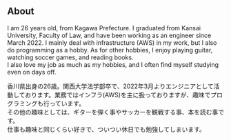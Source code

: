 ## About

I am 26 years old, from Kagawa Prefecture. I graduated from Kansai University, Faculty of Law, and have been working as an engineer since March 2022. I mainly deal with infrastructure (AWS) in my work, but I also do programming as a hobby.
As for other hobbies, I enjoy playing guitar, watching soccer games, and reading books.<br />
I also love my job as much as my hobbies, and I often find myself studying even on days off.<br />

香川県出身の26歳。関西大学法学部卒で、2022年3月よりエンジニアとして活動しております。業務ではインフラ(AWS)を主に扱っておりますが、趣味でプログラミングも行っています。<br />
その他の趣味としては、ギターを弾く事やサッカーを観戦する事、本を読む事です。<br />
仕事も趣味と同じくらい好きで、ついつい休日でも勉強してしまいます。


